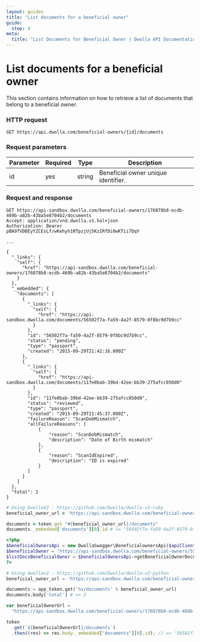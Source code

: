 ```yaml
---
layout: guides
title: "List documents for a beneficial owner"
guide:
  step: 4
meta:
  title: "List Documents for Beneficial Owner | Dwolla API Documentation"
---
```


# List documents for a beneficial owner

This section contains information on how to retrieve a list of documents that belong to a beneficial owner.

### HTTP request

`GET https://api.dwolla.com/beneficial-owners/{id}/documents`

### Request parameters

| Parameter | Required | Type   | Description                         |
| --------- | -------- | ------ | ----------------------------------- |
| id        | yes      | string | Beneficial owner unique identifier. |

### Request and response

```raw
GET https://api-sandbox.dwolla.com/beneficial-owners/176878b8-ecdb-469b-a82b-43ba5e8704b2/documents
Accept: application/vnd.dwolla.v1.hal+json
Authorization: Bearer pBA9fVDBEyYZCEsLf/wKehyh1RTpzjUj5KzIRfDi0wKTii7DqY

...

{
  "_links": {
    "self": {
      "href": "https://api-sandbox.dwolla.com/beneficial-owners/176878b8-ecdb-469b-a82b-43ba5e8704b2/documents"
    }
  },
  "_embedded": {
    "documents": [
      {
        "_links": {
          "self": {
            "href": "https://api-sandbox.dwolla.com/documents/56502f7a-fa59-4a2f-8579-0f8bc9d7b9cc"
          }
        },
        "id": "56502f7a-fa59-4a2f-8579-0f8bc9d7b9cc",
        "status": "pending",
        "type": "passport",
        "created": "2015-09-29T21:42:16.000Z"
      },
      {
        "_links": {
          "self": {
            "href": "https://api-sandbox.dwolla.com/documents/11fe0bab-39bd-42ee-bb39-275afcc050d0"
          }
        },
        "id": "11fe0bab-39bd-42ee-bb39-275afcc050d0",
        "status": "reviewed",
        "type": "passport",
        "created": "2015-09-29T21:45:37.000Z",
        "failureReason": "ScanDobMismatch",
        "allFailureReasons": [
            {
                "reason": "ScanDobMismatch",
                "description": "Date of Birth mismatch"
            },
            {
                "reason": "ScanIdExpired",
                "description": "ID is expired"
            }
        ]
      }
    ]
  },
  "total": 2
}
```

```ruby
# Using DwollaV2 - https://github.com/Dwolla/dwolla-v2-ruby
beneficial_owner_url = 'https://api-sandbox.dwolla.com/beneficial-owners/176878b8-ecdb-469b-a82b-43ba5e8704b2'

documents = token.get "#{beneficial_owner_url}/documents"
documents._embedded['documents'][0].id # => "56502f7a-fa59-4a2f-8579-0f8bc9d7b9cc"
```

```php
<?php
$beneficialOwnersApi = new DwollaSwagger\BeneficialownersApi($apiClient);
$beneficialOwner = 'https://api-sandbox.dwolla.com/beneficial-owners/55469604-40ab-44b6-962f-de2c0837ba98';
$listDocsBeneficialOwner = $beneficialOwnersApi->getBeneficialOwnerDocuments($beneficialOwner);
?>
```

```python
# Using dwollav2 - https://github.com/Dwolla/dwolla-v2-python
beneficial_owner_url = 'https://api-sandbox.dwolla.com/beneficial-owners/176878b8-ecdb-469b-a82b-43ba5e8704b2'

documents = app_token.get('%s/documents' % beneficial_owner_url)
documents.body['total'] # => 2
```

```javascript
var beneficialOwnerUrl =
  "https://api-sandbox.dwolla.com/beneficial-owners/176878b8-ecdb-469b-a82b-43ba5e8704b2";

token
  .get(`${beneficialOwnerUrl}/documents`)
  .then((res) => res.body._embedded["documents"][0].id); // => '56502f7a-fa59-4a2f-8579-0f8bc9d7b9cc'
```
